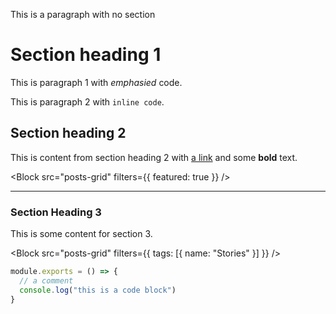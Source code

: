 <Block src="hero" />

<Container>

This is a paragraph with no section

# Section heading 1

This is paragraph 1 with _emphasied_ code.

This is paragraph 2 with `inline code`.

## Section heading 2

This is content from section heading 2 with [a link](http://example.com) and some **bold** text.

<Block src="posts-grid" filters={{ featured: true }} />

<Hr />

### Section Heading 3

This is some content for section 3.

<Block src="posts-grid" filters={{ tags: [{ name: "Stories" }] }} />

```js
module.exports = () => {
  // a comment
  console.log("this is a code block")
}
```

</Container>
